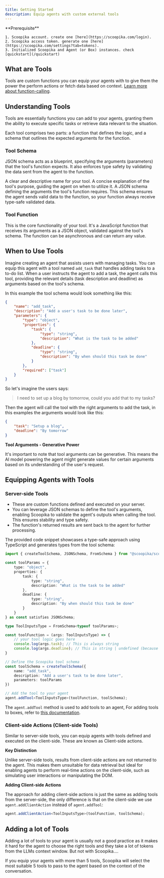 ```yaml
---
title: Getting Started
description: Equip agents with custom external tools
---
```


<Check>
	**Prerequisite**

	1. Scoopika account. create one [here](https://scoopika.com/login).
	2. Scoopika access token. generate one [here](https://scoopika.com/settings?tab=tokens).
	3. Initialized Scoopika and Agent (or Box) instances. check [quickstart](/quickstart)
</Check>

## What are Tools

Tools are custom functions you can equip your agents with to give them the power the perform actions or fetch data based on context. [Learn more about function-calling](https://www.hopsworks.ai/dictionary/function-calling-with-llms).

## Understanding Tools

Tools are essentially functions you can add to your agents, granting them the ability to execute specific tasks or retrieve data relevant to the situation.

Each tool comprises two parts: a function that defines the logic, and a schema that outlines the expected arguments for the function.

### Tool Schema

JSON schema acts as a blueprint, specifying the arguments (parameters) that the tool's function expects. It also enforces type safety by validating the data sent from the agent to the function.

<ParamField path="name" type="string" required>
	A clear and descriptive name for your tool.
</ParamField>

<ParamField path="description" type="string" required>
	A concise explanation of the tool's purpose, guiding the agent on when to utilize it.
</ParamField>

<ParamField path="parameters" type="JSON Schema" required>
	A JSON schema defining the arguments the tool's function requires. This schema ensures the agent sends valid data to the function, so your function always receive type-safe validated data.
</ParamField>

### Tool Function

This is the core functionality of your tool. It's a JavaScript function that receives its arguments as a JSON object, validated against the tool's schema. The function can be asynchronous and can return any value.

## When to Use Tools

Imagine creating an agent that assists users with managing tasks. You can equip this agent with a tool named `add_task` that handles adding tasks to a to-do list. When a user instructs the agent to add a task, the agent calls this tool, providing the relevant details (task description and deadline) as arguments based on the tool's schema.

In this example the tool schema would look something like this:

```json
{
	"name": "add_task",
	"description": "Add a user's task to be done later",
	"parameters": {
		"type": "object",
		"properties": {
			"task": {
				"type": "string",
				"description": "What is the task to be added"
			},
			"deadline": {
				"type": "string",
				"description": "By when should this task be done"
			}
		},
		"required": ["task"]
	}
}
```

So let's imagine the users says:

> I need to set up a blog by tomorrow, could you add that to my tasks?

Then the agent will call the tool with the right arguments to add the task, in this examples the arguments would look like this:

```json
{
	"task": "Setup a blog",
	"deadline": "By tomorrow"
}
```

**Tool Arguments - Generative Power**

It's important to note that tool arguments can be generative. This means the AI model powering the agent might generate values for certain arguments based on its understanding of the user's request.

## Equipping Agents with Tools

### Server-side Tools

- These are custom functions defined and executed on your server.
- You can leverage JSON schemas to define the tool's arguments, enabling Scoopika to validate the agent's outputs when calling the tool. This ensures stability and type safety.
- The function's returned results are sent back to the agent for further processing.

The provided code snippet showcases a type-safe approach using TypeScript and generates types from the tool schema:

```typescript
import { createToolSchema, JSONSchema, FromSchema } from "@scoopika/scoopika";

const toolParams = {
	type: "object",
	properties: {
		task: {
			type: "string",
			description: "What is the task to be added"
		},
		deadline: {
			type: "string",
			description: "By when should this task be done"
		}
	}
} as const satisfies JSONSchema;

type ToolInputsType = FromSchema<typeof toolParams>;

const toolFunction = (args: ToolInputsType) => {
	// your tool logic goes here
	console.log(args.task); // This is always string
	console.log(args.deadline); // This is string | undefined (because it's not required)
}

// Define the Scoopika tool schema
const toolSchema = createToolSchema({
	name: "add_task",
	description: "Add a user's task to be done later",
	parameters: toolParams
})

// Add the tool to your agent
agent.addTool<ToolInputsType>(toolFunction, toolSchema);
```

The `agent.addTool` method is used to add tools to an agent, For adding tools to boxes, refer to [this documentation](/multi-agent-boxes/server-side-usage#add-tools-to-box).

### Client-side Actions (Client-side Tools)

Similar to server-side tools, you can equip agents with tools defined and executed on the client-side. These are known as Client-side actions.

**Key Distinction**

Unlike server-side tools, results from client-side actions are not returned to the agent. This makes them unsuitable for data retrieval but ideal for enabling agents to perform real-time actions on the client-side, such as simulating user interactions or manipulating the DOM.

**Adding Client-side Actions**

The approach for adding client-side actions is just the same as adding tools from the server-side, the only difference is that on the client-side we use `agent.addClientAction` instead of `agent.addTool`:

```typescript
agent.addClientAction<ToolInputsType>(toolFunction, toolSchema);
```

## Adding a lot of Tools

Adding a lot of tools to your agent is usually not a good practice as it makes it hard for the agent to choose the right tools and they take a lot of tokens from the LLMs context window. But not with Scoopika....

If you equip your agents with more than 5 tools, Scoopika will select the most suitable 5 tools to pass to the agent based on the context of the conversation.